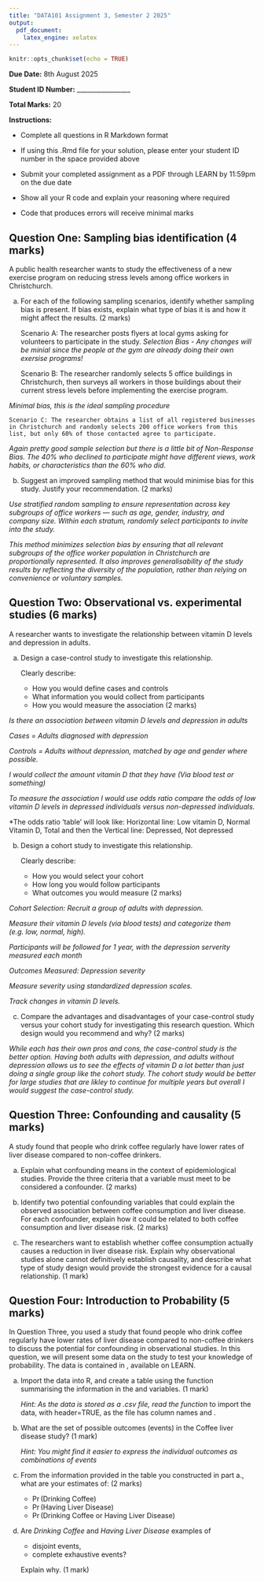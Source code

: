 ```yaml
---
title: "DATA101 Assignment 3, Semester 2 2025"
output: 
  pdf_document:
    latex_engine: xelatex
---
```


```r
knitr::opts_chunk$set(echo = TRUE)
```

**Due Date:** 8th August 2025

**Student ID Number:** \_\_\_\_\_\_\_\_\_\_\_\_\_\_\_\_\_

**Total Marks:** 20

**Instructions:**

-   Complete all questions in R Markdown format

-   If using this .Rmd file for your solution, please enter your student ID number in the space provided above

-   Submit your completed assignment as a PDF through LEARN by 11:59pm on the due date

-   Show all your R code and explain your reasoning where required

-   Code that produces errors will receive minimal marks

## Question One: Sampling bias identification (4 marks)

A public health researcher wants to study the effectiveness of a new exercise program on reducing stress levels among office workers in Christchurch.

a.  For each of the following sampling scenarios, identify whether sampling bias is present. If bias exists, explain what type of bias it is and how it might affect the results. (2 marks)

    Scenario A: The researcher posts flyers at local gyms asking for volunteers to participate in the study. *Selection Bias - Any changes will be minial since the people at the gym are already doing their own exersise programs!*

    Scenario B: The researcher randomly selects 5 office buildings in Christchurch, then surveys all workers in those buildings about their current stress levels before implementing the exercise program.

*Minimal bias, this is the ideal sampling procedure*

```         
Scenario C: The researcher obtains a list of all registered businesses in Christchurch and randomly selects 200 office workers from this list, but only 60% of those contacted agree to participate.
```

*Again pretty good sample selection but there is a little bit of Non-Response Bias. The 40% who declined to participate might have different views, work habits, or characteristics than the 60% who did.*

b.  Suggest an improved sampling method that would minimise bias for this study. Justify your recommendation. (2 marks)

*Use stratified random sampling to ensure representation across key subgroups of office workers — such as age, gender, industry, and company size. Within each stratum, randomly select participants to invite into the study.*

*This method minimizes selection bias by ensuring that all relevant subgroups of the office worker population in Christchurch are proportionally represented. It also improves generalisability of the study results by reflecting the diversity of the population, rather than relying on convenience or voluntary samples.*

## Question Two: Observational vs. experimental studies (6 marks)

A researcher wants to investigate the relationship between vitamin D levels and depression in adults.

a.  Design a case-control study to investigate this relationship.

    Clearly describe:

    -   How you would define cases and controls
    -   What information you would collect from participants
    -   How you would measure the association (2 marks)

*Is there an association between vitamin D levels and depression in adults*

*Cases = Adults diagnosed with depression*

*Controls = Adults without depression, matched by age and gender where possible.*

*I would collect the amount vitamin D that they have (Via blood test or something)*

*To measure the association I would use odds ratio compare the odds of low vitamin D levels in depressed individuals versus non-depressed individuals.*

*The odds ratio 'table' will look like: Horizontal line: Low vitamin D, Normal Vitamin D, Total and then the Vertical line: Depressed, Not depressed

b.  Design a cohort study to investigate this relationship.

    Clearly describe:

    -   How you would select your cohort
    -   How long you would follow participants
    -   What outcomes you would measure (2 marks)

*Cohort Selection: Recruit a group of adults with depression.*

*Measure their vitamin D levels (via blood tests) and categorize them (e.g. low, normal, high).*

*Participants will be followed for 1 year, with the depression serverity measured each month*

*Outcomes Measured:  Depression severity*

*Measure severity using standardized depression scales.*

*Track changes in vitamin D levels.*

c.  Compare the advantages and disadvantages of your case-control study versus your cohort study for investigating this research question. Which design would you recommend and why? (2 marks)

*While each has their own pros and cons, the case-control study is the better option. Having both adults with depression, and adults without depression allows us to see the effects of vitamin D a lot better than just doing a single group like the cohort study. The cohort study would be better for large studies that are likley to continue for multiple years but overall I would suggest the case-control study.*

## Question Three: Confounding and causality (5 marks)

A study found that people who drink coffee regularly have lower rates of liver disease compared to non-coffee drinkers.

a.  Explain what confounding means in the context of epidemiological studies. Provide the three criteria that a variable must meet to be considered a confounder. (2 marks)

b.  Identify two potential confounding variables that could explain the observed association between coffee consumption and liver disease. For each confounder, explain how it could be related to both coffee consumption and liver disease risk. (2 marks)

c.  The researchers want to establish whether coffee consumption actually causes a reduction in liver disease risk. Explain why observational studies alone cannot definitively establish causality, and describe what type of study design would provide the strongest evidence for a causal relationship. (1 mark)

## Question Four: Introduction to Probability (5 marks)

In Question Three, you used a study that found people who drink coffee regularly have lower rates of liver disease compared to non-coffee drinkers to discuss the potential for confounding in observational studies. In this question, we will present some data on the study to test your knowledge of probability. The data is contained in \texttt{coffeeliver.csv}, available on LEARN.

a.  Import the data into R, and create a table using the \texttt{table} function summarising the information in the \texttt{Coffee} and \texttt{liver} variables. (1 mark)

    *Hint: As the data is stored as a .csv file, read the function* \texttt{read.csv} to import the data, with header=TRUE, as the file has column names \texttt{Coffee} and \texttt{Liver}.

b.  What are the set of possible outcomes (events) in the Coffee liver disease study? (1 mark)

    *Hint: You might find it easier to express the individual outcomes as combinations of events*

c.  From the information provided in the table you constructed in part a., what are your estimates of: (2 marks)

    -   $\Pr(\text{Drinking Coffee})$
    -   $\Pr(\text{Having Liver Disease})$
    -   $\Pr(\text{Drinking Coffee or Having Liver Disease})$

d.  Are *Drinking Coffee* and *Having Liver Disease* examples of

    -   disjoint events,
    -   complete exhaustive events?

    Explain why. (1 mark)
